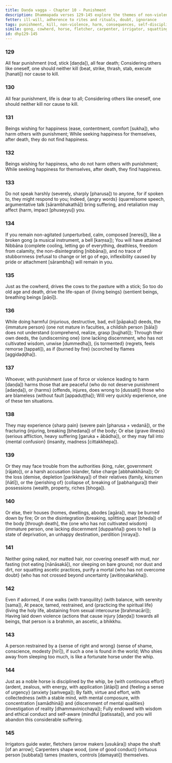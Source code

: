 ```yaml
---
title: Daṇḍa vagga - Chapter 10 - Punishment
description: Dhammapada verses 129-145 explore the themes of non-violence, the consequences of harmful actions, and the importance of self-discipline. Through metaphors of a broken gong, a well-trained horse, and skilled artisans, the verses emphasize that true purification comes not from external austerities but from inner restraint, mindfulness, and ethical conduct. The inevitability of death and the suffering caused by harming others are highlighted alongside the rewards of peace and wisdom for those who cultivate virtuous behavior.
fetter: ill-will, adherence to rites and rituals, doubt, ignorance
tags: punishment, kill, non-violence, harm, consequences, self-discipline, restraint, ethical conduct, mindfulness, wisdom, death, suffering, peace, virtue, dhp
simile: gong, cowherd, horse, fletcher, carpenter, irrigator, squatting ascetic practices
id: dhp129-145
---
```


### 129

All fear punishment (rod, stick [daṇḍa]),
all fear death;
Considering others like oneself,
one should neither kill (beat, strike, thrash, stab, execute [hanati]) nor cause to kill.

### 130

All fear punishment,
life is dear to all;
Considering others like oneself,
one should neither kill nor cause to kill.

### 131

Beings wishing for happiness (ease, contentment, comfort [sukha]),
who harm others with punishment;
While seeking happiness for themselves,
after death, they do not find happiness.

### 132

Beings wishing for happiness,
who do not harm others with punishment;
While seeking happiness for themselves,
after death, they find happiness.

### 133

Do not speak harshly (severely, sharply [pharusa]) to anyone,
for if spoken to, they might respond to you;
Indeed, \{angry words} (quarrelsome speech, argumentative talk [sārambhakathā]) bring suffering,
and retaliation may affect (harm, impact [phuseyyu]) you.

### 134

If you remain non-agitated (unperturbed, calm, composed [neresi]),
like a broken gong (a musical instrument, a bell [kaṃsa]);
You will have attained Nibbāna (complete cooling, letting go of everything, deathless, freedom from calamity, the non-disintegrating [nibbāna]),
and no trace of stubbornness (refusal to change or let go of ego, inflexibility caused by pride or attachment [sārambha]) will remain in you.

### 135

Just as the cowherd,
drives the cows to the pasture with a stick;
So too do old age and death,
drive the life-span of \{living beings} (sentient beings, breathing beings [pāṇī]).

### 136

While doing harmful (injurious, destructive, bad, evil [pāpaka]) deeds,
the \{immature person} (one not mature in faculties, a childish person [bāla]) does not understand (comprehend, realize, grasp [bujjhati]);
Through their own deeds, the \{undiscerning one} (one lacking discernment, who has not cultivated wisdom, unwise [dummedha]),
\{is tormented} (regrets, feels remorse [tappati]), as if \{burned by fire} (scorched by flames [aggidaḍḍha]).

### 137

Whoever, with punishment (use of force or violence leading to harm [daṇḍa]) harms those that are peaceful (who do not deserve punishment [adaṇḍa]),
or \{harms} (offends, injures, does wrong to [dussati]) those who are blameless (without fault [appaduṭṭha]);
Will very quickly experience,
one of these ten situations.

### 138

They may experience \{sharp pain} (severe pain [pharusa + vedanā]),
or the fracturing (injuring, breaking [bhedana]) of the body;
Or else \{grave illness} (serious affliction, heavy suffering [garuka + ābādha]),
or they may fall into \{mental confusion} (insanity, madness [cittakkhepa]).

### 139

Or they may face trouble from the authorities (king, ruler, government [rājato]),
or a harsh accusation (slander, false charge [abbhakkhāna]);
Or the loss (demise, depletion [parikkhaya]) of their relatives (family, kinsmen [ñātī]),
or the \{perishing of} (collapse of, breaking of [pabhaṅgura]) their possessions (wealth, property, riches [bhoga]).

### 140

Or else, their houses (homes, dwellings, abodes [agāra]),
may be burned down by fire;
Or on the disintegration (breaking, splitting apart [bheda]) of the body [through death],
the \{one who has not cultivated wisdom} (immature person, one lacking discernment [duppañña]) goes to hell (a state of deprivation, an unhappy destination, perdition [niraya]).

### 141

Neither going naked, nor matted hair, nor covering oneself with mud,
nor fasting (not eating [nānāsakā]), nor sleeping on bare ground;
nor dust and dirt, nor squatting ascetic practices,
purify a mortal \{who has not overcome doubt} (who has not crossed beyond uncertainty [avitiṇṇakaṅkha]).

### 142

Even if adorned, if one walks \{with tranquility} (with balance, with serenity [sama]),
At peace, tamed, restrained, and \{practicing the spiritual life} (living the holy life, abstaining from sexual intercourse [brahmacāri]);
Having laid down violence (actions that cause injury [daṇḍa]) towards all beings,
that person is a brahmin, an ascetic, a bhikkhu.

### 143

A person restrained by a \{sense of right and wrong} (sense of shame, conscience, modesty [hirī]),
if such a one is found in the world;
Who shies away from sleeping too much,
is like a fortunate horse under the whip.

### 144

Just as a noble horse is disciplined by the whip,
be \{with continuous effort} (ardent, zealous, with energy, with application [ātāpī]) and \{feeling a sense of urgency} (anxiety [saṁvega]);
By faith, virtue and effort,
with collectedness (with a stable mind, with mental composure, with concentration [samādhinā]) and \{discernment of mental qualities} (investigation of reality [dhammavinicchaya]);
Fully endowed with wisdom and ethical conduct and self-aware (mindful [patissata]),
and you will abandon this considerable suffering.

### 145

Irrigators guide water,
fletchers (arrow makers [usukāra]) shape the shaft [of an arrow];
Carpenters shape wood,
\{one of good conduct} (virtuous person [subbata]) tames (masters, controls [damayati]) themselves.